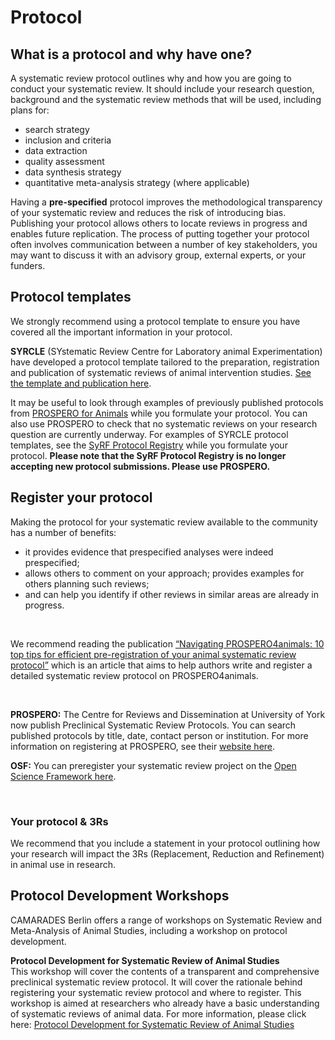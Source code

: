 # Protocol

## What is a protocol and why have one?

A systematic review protocol outlines why and how you are going to conduct your systematic review. It should include your research question, background and the systematic review methods that will be used, including plans for: 

* search strategy
* inclusion and criteria
* data extraction
* quality assessment
* data synthesis strategy
* quantitative meta-analysis strategy (where applicable)



Having a **pre-specified** protocol improves the methodological transparency of your systematic review and reduces the risk of introducing bias. Publishing your protocol allows others to locate reviews in progress and enables future replication. The process of putting together your protocol often involves communication between a number of key stakeholders, you may want to discuss it with an advisory group, external experts, or your funders.



## Protocol templates

We strongly recommend using a protocol template to ensure you have covered all the important information in your protocol.
<br>

__SYRCLE__ (SYstematic Review Centre for Laboratory animal Experimentation) have developed a protocol template tailored to the preparation, registration and publication of systematic reviews of animal intervention studies. [See the template and publication here](https://onlinelibrary.wiley.com/doi/epdf/10.1002/ebm2.7){target="_blank"}. 

It may be useful to look through examples of previously published protocols from [PROSPERO for Animals](https://www.crd.york.ac.uk/prospero/#searchadvanced){target="_blank"} while you formulate your protocol. You can also use PROSPERO to check that no systematic reviews on your research question are currently underway. For  examples of SYRCLE protocol templates, see the [SyRF Protocol Registry](https://syrf.org.uk/protocols/){target="_blank"} while you formulate your protocol. **Please note that the SyRF Protocol Registry is no longer accepting new protocol submissions. Please use PROSPERO.**


## Register your protocol


Making the protocol for your systematic review available to the community has a number of benefits: 

* it provides evidence that prespecified analyses were indeed prespecified; 
<br>
* allows others to comment on your approach; provides examples for others planning such reviews; 
<br>
* and can help you identify if other reviews in similar areas are already in progress. 

<br>

We recommend reading the publication ["Navigating PROSPERO4animals: 10 top tips for efficient pre-registration of your animal systematic review protocol"](https://link.springer.com/article/10.1186/s12874-024-02146-0){target="_blank"} which is an article that aims to help authors write and register a detailed systematic review protocol on PROSPERO4animals. 

<br>

__PROSPERO:__
The Centre for Reviews and Dissemination at University of York now publish Preclinical Systematic Review Protocols. You can search published protocols by title, date, contact person or institution. 
For more information on registering at PROSPERO, see their [website here](https://www.crd.york.ac.uk/prospero/){target="_blank"}. 


__OSF:__
You can preregister your systematic review project on the [Open Science Framework here](https://osf.io/prereg/){target="_blank"}.

<br>


### Your protocol & 3Rs

We recommend that you include a statement in your protocol outlining how your research will impact the 3Rs (Replacement, Reduction and Refinement) in animal use in research.  

## Protocol Development Workshops
CAMARADES Berlin offers a range of workshops on Systematic Review and Meta-Analysis of Animal Studies, including a workshop on protocol development.

__Protocol Development for Systematic Review of Animal Studies__
<br>
This workshop will cover the contents of a transparent and comprehensive preclinical systematic review protocol. It will cover the rationale behind registering your systematic review protocol and where to register. This workshop is aimed at researchers who already have a basic understanding of systematic reviews of animal data. For more information, please click here: [Protocol Development for Systematic Review of Animal Studies](https://www.bihealth.org/en/translation/innovation-enabler/quest-center/events/course/protocol-development-for-systematic-review-of-animal-studies){target="_blank"} 


